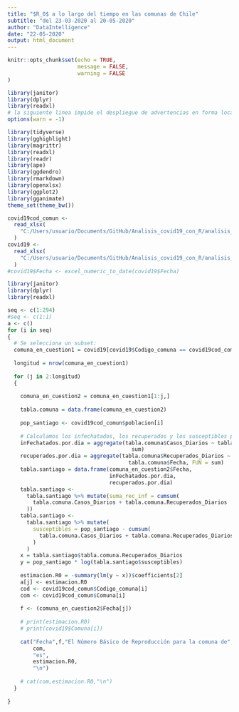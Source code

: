 ```yaml
---
title: "$R_0$ a lo largo del tiempo en las comunas de Chile"
subtitle: "del 23-03-2020 al 20-05-2020"
author: "DataIntelligence"
date: "22-05-2020"
output: html_document
---
```


```r
knitr::opts_chunk$set(echo = TRUE,
                      message = FALSE,
                      warning = FALSE
)
```

```r
library(janitor)
library(dplyr)
library(readxl)
# la siguiente linea impide el despliegue de advertencias en forma local:
options(warn = -1)

library(tidyverse)
library(gghighlight)
library(magrittr)
library(readxl)
library(readr)
library(ape)
library(ggdendro)
library(rmarkdown)
library(openxlsx)
library(ggplot2)
library(gganimate)
theme_set(theme_bw())

covid19cod_comun <-
  read_xlsx(
    "C:/Users/usuario/Documents/GitHub/Analisis_covid19_con_R/analisis_22_mayo/data_20_mayo_sec.xlsx"
  )
covid19 <-
  read_xlsx(
    "C:/Users/usuario/Documents/GitHub/Analisis_covid19_con_R/analisis_22_mayo/data_20_mayo.xlsx"
  )
#covid19$Fecha <- excel_numeric_to_date(covid19$Fecha)  

```
```r

library(janitor)
library(dplyr)
library(readxl)

seq <- c(1:294)
#seq <- c(1:1)
a <- c()
for (i in seq)
{
  # Se selecciona un subset:
  comuna_en_cuestion1 = covid19[covid19$Codigo_comuna == covid19cod_comun$Codigo_comuna[i], ]
  
  longitud = nrow(comuna_en_cuestion1)
  
  for (j in 2:longitud)
  {
    
    comuna_en_cuestion2 = comuna_en_cuestion1[1:j,]
    
    tabla.comuna = data.frame(comuna_en_cuestion2)
    
    pop_santiago <- covid19cod_comun$poblacion[i]
    
    # Calculamos los infechatados, los recuperados y los susceptibles por dias:
    inFechatados.por.dia = aggregate(tabla.comuna$Casos_Diarios ~ tabla.comuna$Fecha, FUN =
                                       sum)
    recuperados.por.dia = aggregate(tabla.comuna$Recuperados_Diarios ~
                                      tabla.comuna$Fecha, FUN = sum)
    tabla.santiago = data.frame(comuna_en_cuestion2$Fecha,
                                inFechatados.por.dia,
                                recuperados.por.dia)
    tabla.santiago <-
      tabla.santiago %>% mutate(suma_rec_inf = cumsum(
        tabla.comuna.Casos_Diarios + tabla.comuna.Recuperados_Diarios
      ))
    tabla.santiago <-
      tabla.santiago %>% mutate(
        susceptibles = pop_santiago - cumsum(
          tabla.comuna.Casos_Diarios + tabla.comuna.Recuperados_Diarios
        )
      )
    x = tabla.santiago$tabla.comuna.Recuperados_Diarios
    y = pop_santiago * log(tabla.santiago$susceptibles)
    
    estimacion.R0 = -summary(lm(y ~ x))$coefficients[2]
    a[j] <- estimacion.R0
    cod <- covid19cod_comun$Codigo_comuna[i]
    com <- covid19cod_comun$Comuna[i]
    
    f <- (comuna_en_cuestion2$Fecha[j])
    
    # print(estimacion.R0)
    # print(covid19$Comuna[i])
    
    cat("Fecha",f,"El Número Básico de Reproducción para la comuna de",
        com,
        "es",
        estimacion.R0,
        "\n")
    
    # cat(com,estimacion.R0,"\n")
  }
  
}
```
